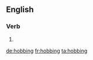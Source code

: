 
==English==

===Verb===
{{head|en}}

# {{present participle of|hob}}

[[de:hobbing]]
[[fr:hobbing]]
[[ta:hobbing]]